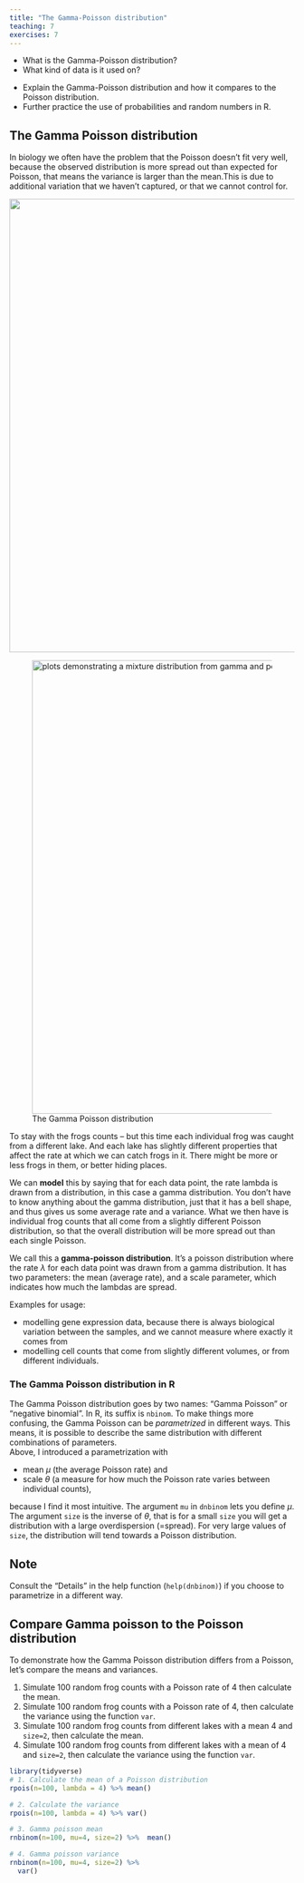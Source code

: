 ```yaml
---
title: "The Gamma-Poisson distribution"
teaching: 7
exercises: 7
---
```


:::::::::::::::::::::::::::::::::::::: questions 

- What is the Gamma-Poisson distribution?  
- What kind of data is it used on?

::::::::::::::::::::::::::::::::::::::::::::::::

::::::::::::::::::::::::::::::::::::: objectives

- Explain the Gamma-Poisson distribution and how it compares to the Poisson distribution.
- Further practice the use of probabilities and random numbers in R.
::::::::::::::::::::::::::::::::::::::::::::::::


## The Gamma Poisson distribution

In biology we often have the problem that the Poisson doesn’t fit very well, because the observed distribution is more spread out than expected for Poisson, that means the variance is larger than the mean.This is due to additional variation that we haven’t captured, or that we cannot control for.


<p align="center">
<img src="fig/gamma-poisson.png" width="800"/>
</p>

![The Gamma Poisson distribution](fig/gamma-poisson.png){width="800px" alt="plots demonstrating a mixture distribution from gamma and poisson"}

To stay with the frogs counts -- but this time each individual frog was caught from a different lake.
And each lake has slightly different properties that affect the rate at which we can catch frogs in it. There might be more or less frogs in them, or better hiding places.

We can **model** this by saying that for each data point, the rate lambda is drawn from a distribution, in this case a gamma distribution. You don’t have to know anything about the gamma distribution, just that it has a bell shape, and thus gives us some average rate and a variance. 
What we then have is individual frog counts that all come from a slightly different Poisson distribution, so that the overall distribution will be more spread out than each single Poisson.


We call this a **gamma-poisson distribution**. It's a poisson distribution where the rate $\lambda$ for each data point was drawn from a gamma distribution. It has two parameters: the mean (average rate), and a scale parameter, which indicates how much the lambdas are spread.

Examples for usage:

- modelling gene expression data, because there is always biological variation between the samples, and we cannot measure where exactly it comes from
- modelling cell counts that come from slightly different volumes, or from different individuals.




### The Gamma Poisson distribution in R

The Gamma Poisson distribution goes by two names: "Gamma Poisson" or "negative binomial". In R, its suffix is `nbinom`. To make things more confusing, the Gamma Poisson can be *parametrized* in different ways. This means, it is possible to describe the same distribution with different combinations of parameters.  
Above, I introduced a parametrization with  

- mean $\mu$ (the average Poisson rate) and  
- scale $\theta$ (a measure for how much the Poisson rate varies between individual counts),  
 
because I find it most intuitive. The argument `mu` in `dnbinom` lets you define $\mu$. The argument `size` is the inverse of $\theta$, that is for a small `size` you will get a distribution with a large overdispersion (=spread). For very large values of `size`, the distribution will tend towards a Poisson distribution.


:::::::::::::::::::::: callout
## Note
Consult the "Details" in the help function (`help(dnbinom)`) if you choose to parametrize in a different way.
::::::::::::::::::::::::


:::::::::::::::::::::: challenge

## Compare Gamma poisson to the Poisson distribution
To demonstrate how the Gamma Poisson distribution differs from a Poisson, let's compare the means and variances. 

1. Simulate 100 random frog counts with a Poisson rate of 4 then calculate the mean.  
2. Simulate 100 random frog counts with a Poisson rate of 4, then calculate the variance using the function `var`.
3. Simulate 100 random frog counts from different lakes with a mean 4 and `size=2`, then calculate the mean.
4. Simulate 100 random frog counts from different lakes with a mean of 4 and `size=2`, then calculate the variance using the function `var`.

::::::::::::::::::::::: solution


```r
library(tidyverse)
# 1. Calculate the mean of a Poisson distribution
rpois(n=100, lambda = 4) %>% mean()

# 2. Calculate the variance
rpois(n=100, lambda = 4) %>% var()

# 3. Gamma poisson mean
rnbinom(n=100, mu=4, size=2) %>%  mean()

# 4. Gamma poisson variance
rnbinom(n=100, mu=4, size=2) %>% 
  var()
```

:::::::::::::::::::::::::::::
:::::::::::::::::::::::::::::